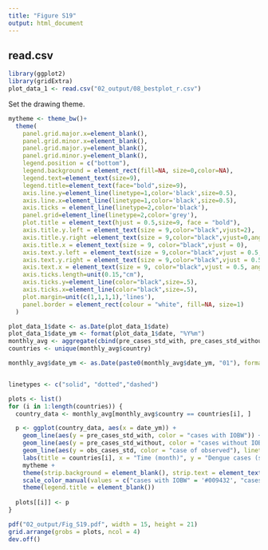```yaml
---
title: "Figure S19"   
output: html_document
---
```


## read.csv
```r
library(ggplot2)
library(gridExtra)
plot_data_1 <- read.csv("02_output/08_bestplot_r.csv")
```
Set the drawing theme.
```r
mytheme <- theme_bw()+
  theme(
    panel.grid.major.x=element_blank(),
    panel.grid.minor.x=element_blank(),
    panel.grid.major.y=element_blank(),
    panel.grid.minor.y=element_blank(),
    legend.position = c("bottom"),
    legend.background = element_rect(fill=NA, size=0,color=NA),
    legend.text=element_text(size=9),
    legend.title=element_text(face="bold",size=9),
    axis.line.y=element_line(linetype=1,color='black',size=0.5),
    axis.line.x=element_line(linetype=1,color='black',size=0.5),
    axis.ticks = element_line(linetype=2,color='black'),
    panel.grid=element_line(linetype=2,color='grey'),
    plot.title = element_text(hjust = 0.5,size=9, face = "bold"),
    axis.title.y.left = element_text(size = 9,color="black",vjust=2),
    axis.title.y.right =element_text(size = 9,color="black",vjust=0,angle=90),
    axis.title.x = element_text(size = 9, color="black",vjust = 0),
    axis.text.y.left = element_text(size = 9,color="black",vjust = 0.5,angle = 0),
    axis.text.y.right = element_text(size = 9,color="black",vjust = 0.5,angle = 0),
    axis.text.x = element_text(size = 9, color="black",vjust = 0.5, angle = 0),
    axis.ticks.length=unit(0.15,"cm"),
    axis.ticks.y=element_line(color="black",size=.5),
    axis.ticks.x=element_line(color="black",size=.5),
    plot.margin=unit(c(1,1,1,1),'lines'),
    panel.border = element_rect(colour = "white", fill=NA, size=1)
  )
```

```r


plot_data_1$date <- as.Date(plot_data_1$date)
plot_data_1$date_ym <- format(plot_data_1$date, "%Y%m")
monthly_avg <- aggregate(cbind(pre_cases_std_with, pre_cases_std_without,obs_cases_std) ~ date_ym + country, data = plot_data_1, FUN = mean)
countries <- unique(monthly_avg$country)

monthly_avg$date_ym <- as.Date(paste0(monthly_avg$date_ym, "01"), format = "%Y%m%d")


linetypes <- c("solid", "dotted","dashed")

plots <- list()
for (i in 1:length(countries)) {
  country_data <- monthly_avg[monthly_avg$country == countries[i], ]

  p <- ggplot(country_data, aes(x = date_ym)) +
    geom_line(aes(y = pre_cases_std_with, color = "cases with IOBW")) +
    geom_line(aes(y = pre_cases_std_without, color = "cases without IOBW")) +
    geom_line(aes(y = obs_cases_std, color = "case of observed"), linetype = "dashed") +
    labs(title = countries[i], x = "Time (month)", y = "Dengue cases (standardised)") +
    mytheme +
    theme(strip.background = element_blank(), strip.text = element_text(size = 15)) +
    scale_color_manual(values = c("cases with IOBW" = '#009432', "cases without IOBW" = '#f1c40f', "case of observed" = "black")) +
    theme(legend.title = element_blank()) 
  
  plots[[i]] <- p
}

pdf("02_output/Fig_S19.pdf", width = 15, height = 21)
grid.arrange(grobs = plots, ncol = 4)
dev.off()
```

